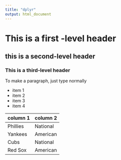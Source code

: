 ```yaml
---
title: "dplyr"
output: html_document
---
```


# This is a first -level header
## this is a second-level header
### This is a third-level header

To make a paragraph, just type normally

* item 1
* item 2
* item 3
* item 4

column 1 | column 2
---|---
Phillies | National
Yankees | American
Cubs | National
Red Sox | American